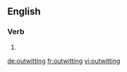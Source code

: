 ==English==

===Verb===
{{head|en}}

# {{present participle of|outwit|lang=en}}

[[de:outwitting]]
[[fr:outwitting]]
[[vi:outwitting]]
